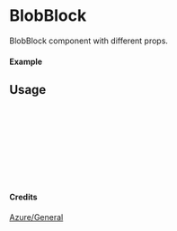 
<Meta of={BlobBlock} title="Azure/General/BlobBlock" />

# BlobBlock

BlobBlock component with different props.

#### Example

<Canvas of={BlobBlock.Primary} />

## Usage

```ts
import { BlobBlock } from "yadl-ui";

const Example = () => {
  return (
      <BlobBlock />
  );
};

export default Example;
```

#### Credits
[Azure/General](https://learn.microsoft.com/en-us/azure/architecture/icons/)
